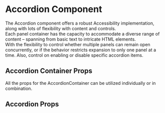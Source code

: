 

# Accordion Component
<Meta of={AccordionStories} />
The Accordion component offers a robust Accessibility implementation, along with lots of flexibility with content and controls.<br />
Each panel container has the capacity to accommodate a diverse range of content – spanning from basic text to intricate HTML elements.<br />
With the flexibility to control whether multiple panels can remain open concurrently, or if the behavior restricts expansion to only one panel at a time. Also, control on enabling or disable specific accordion items.<br />


## Accordion Container Props
All the props for the AccordionContainer can be utilized individually or in combination.
<ArgTypes of={AccordionContainer} />
## Accordion Props
<ArgTypes of={AccordionStories} />

<Stories of={AccordionStories} />
